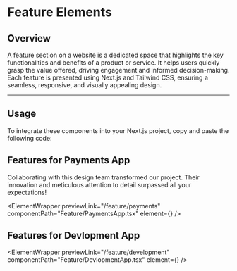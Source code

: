 
# Feature Elements

## Overview

A feature section on a website is a dedicated space that highlights the key functionalities and benefits of a product or service. It helps users quickly grasp the value offered, driving engagement and informed decision-making. Each feature is presented using Next.js and Tailwind CSS, ensuring a seamless, responsive, and visually appealing design.

---

## Usage

To integrate these components into your Next.js project, copy and paste the following code:

## Features for Payments App

Collaborating with this design team transformed our project. Their innovation and meticulous attention to detail surpassed all your expectations!

<ElementWrapper
 previewLink="/feature/payments"
componentPath="Feature/PaymentsApp.tsx" 
  element={<PaymentsApp />}
/>

## Features for Devlopment App

<ElementWrapper
previewLink="/feature/development"
componentPath="Feature/DevlopmentApp.tsx" 
  element={<DevlopmentApp  />}
/>